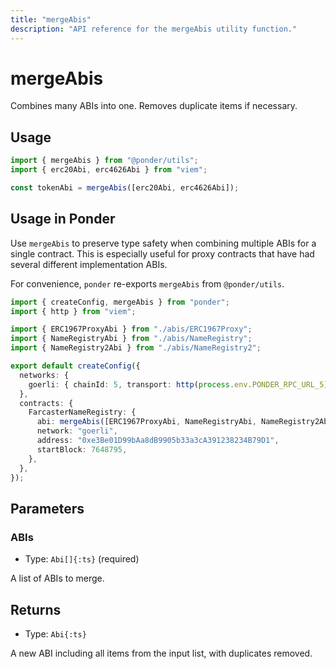 ```yaml
---
title: "mergeAbis"
description: "API reference for the mergeAbis utility function."
---
```



# mergeAbis

Combines many ABIs into one. Removes duplicate items if necessary.

## Usage

```ts filename="index.ts" {1,4}
import { mergeAbis } from "@ponder/utils";
import { erc20Abi, erc4626Abi } from "viem";

const tokenAbi = mergeAbis([erc20Abi, erc4626Abi]);
```

## Usage in Ponder

Use `mergeAbis` to preserve type safety when combining multiple ABIs for a single contract. This is especially useful for proxy contracts that have had several different implementation ABIs.

For convenience, `ponder` re-exports `mergeAbis` from `@ponder/utils`.

```ts filename="ponder.config.ts" {1,14}
import { createConfig, mergeAbis } from "ponder";
import { http } from "viem";

import { ERC1967ProxyAbi } from "./abis/ERC1967Proxy";
import { NameRegistryAbi } from "./abis/NameRegistry";
import { NameRegistry2Abi } from "./abis/NameRegistry2";

export default createConfig({
  networks: {
    goerli: { chainId: 5, transport: http(process.env.PONDER_RPC_URL_5) },
  },
  contracts: {
    FarcasterNameRegistry: {
      abi: mergeAbis([ERC1967ProxyAbi, NameRegistryAbi, NameRegistry2Abi]),
      network: "goerli",
      address: "0xe3Be01D99bAa8dB9905b33a3cA391238234B79D1",
      startBlock: 7648795,
    },
  },
});
```

## Parameters

### ABIs

- Type: `Abi[]{:ts}` (required)

A list of ABIs to merge.

## Returns

- Type: `Abi{:ts}`

A new ABI including all items from the input list, with duplicates removed.
